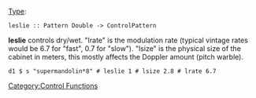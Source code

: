 {{DISPLAYTITLE:leslie}} 
[[Type signature|Type]]: <source inline>leslie :: Pattern Double -> ControlPattern</source>

'''leslie''' controls dry/wet. "lrate" is the modulation rate (typical vintage rates would be 6.7 for "fast", 0.7 for "slow"). "lsize" is the physical size of the cabinet in meters, this mostly affects the Doppler amount (pitch warble).

<source>
d1 $ s "supermandolin*8" # leslie 1 # lsize 2.8 # lrate 6.7
</source>

[[Category:Control Functions]]